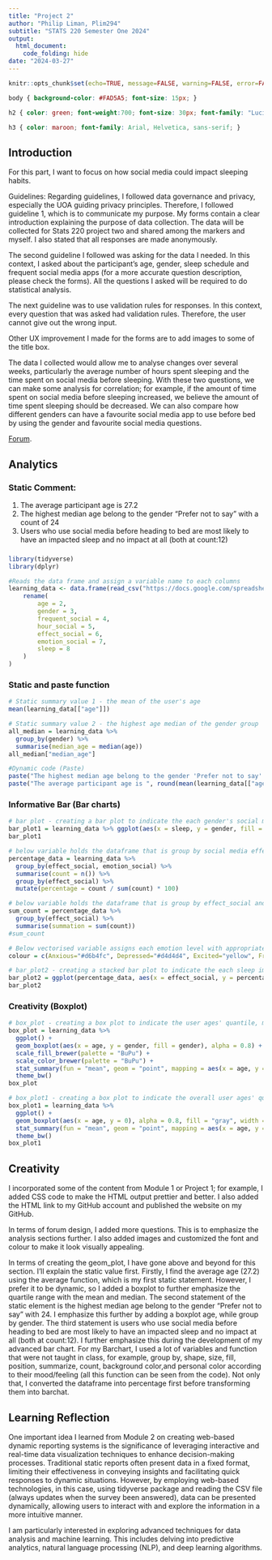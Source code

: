 ```yaml
---
title: "Project 2"
author: "Philip Liman, Plim294"
subtitle: "STATS 220 Semester One 2024"
output: 
  html_document:
    code_folding: hide
date: "2024-03-27"
---
```


```r
knitr::opts_chunk$set(echo=TRUE, message=FALSE, warning=FALSE, error=FALSE)
```

```css
body { background-color: #FAD5A5; font-size: 15px; }

h2 { color: green; font-weight:700; font-size: 30px; font-family: "Lucida Console", "Courier New", monospace; border: 2px solid powderblue; }

h3 { color: maroon; font-family: Arial, Helvetica, sans-serif; }
```
## Introduction

For this part, I want to focus on how social media could impact sleeping habits.

Guidelines: Regarding guidelines, I followed data governance and privacy, especially the UOA guiding privacy principles. Therefore, I followed guideline 1, which is to communicate my purpose. My forms contain a clear introduction explaining the purpose of data collection. The data will be collected for Stats 220 project two and shared among the markers and myself. I also stated that all responses are made anonymously.

The second guideline I followed was asking for the data I needed. In this context, I asked about the participant's age, gender, sleep schedule and frequent social media apps (for a more accurate question description, please check the forms). All the questions I asked will be required to do statistical analysis.

The next guideline was to use validation rules for responses. In this context, every question that was asked had validation rules. Therefore, the user cannot give out the wrong input.

Other UX improvement I made for the forms are to add images to some of the title box.

The data I collected would allow me to analyse changes over several weeks, particularly the average number of hours spent sleeping and the time spent on social media before sleeping. With these two questions, we can make some analysis for correlation; for example, if the amount of time spent on social media before sleeping increased, we believe the amount of time spent sleeping should be decreased. We can also compare how different genders can have a favourite social media app to use before bed by using the gender and favourite social media questions.

[Forum](https://forms.gle/1oXSaGWmkLXRHCFu7).

## Analytics
### Static Comment:
1. The average participant age is 27.2
2. The highest median age belong to the gender "Prefer not to say" with a count of 24
3. Users who use social media before heading to bed are most likely to have an impacted sleep and no impact at all (both at count:12)

### 
```r
library(tidyverse)
library(dplyr)

#Reads the data frame and assign a variable name to each columns
learning_data <- data.frame(read_csv("https://docs.google.com/spreadsheets/d/e/2PACX-1vSI6cLoMaiWKH9pocOkC40BlUYBPz2V-UDtZ1Evz-qG0UOVd5ML_ZGBEDz7L3-zkxa8fSPf2KyY57mB/pub?gid=1662325778&single=true&output=csv") %>%
    rename(
        age = 2,
        gender = 3,
        frequent_social = 4,
        hour_social = 5,
        effect_social = 6,
        emotion_social = 7,
        sleep = 8
    )
)
```
### Static and paste function
```r
# Static summary value 1 - the mean of the user's age
mean(learning_data[["age"]])

# Static summary value 2 - the highest age median of the gender group
all_median = learning_data %>% 
  group_by(gender) %>%
  summarise(median_age = median(age))
all_median["median_age"]

#Dynamic code (Paste)
paste("The highest median age belong to the gender 'Prefer not to say' with a count of", all_median[["median_age"]][3], " Years old")
paste("The average participant age is ", round(mean(learning_data[["age"]]),1), " Years old")
```

### Informative Bar (Bar charts) 
```r
# bar plot - creating a bar plot to indicate the each gender's social media effect on their sleep
bar_plot1 = learning_data %>% ggplot(aes(x = sleep, y = gender, fill = effect_social)) + geom_bar(position = "dodge", stat = "identity") + theme_bw()
bar_plot1

# below variable holds the dataframe that is group by social media effect (effect_social) and their emotion due to social media (emotion social), and calculate the percentage of each levels in emotion social's number of occurrence
percentage_data = learning_data %>%
  group_by(effect_social, emotion_social) %>%
  summarise(count = n()) %>%
  group_by(effect_social) %>%
  mutate(percentage = count / sum(count) * 100)

# below variable holds the dataframe that is group by effect_social and sum each effect_social's level 
sum_count = percentage_data %>%
  group_by(effect_social) %>%
  summarise(summation = sum(count))
#sum_count

# Below vectorised variable assigns each emotion level with appropriate colour 
colour = c(Anxious="#d6b4fc", Depressed="#d4d4d4", Excited="yellow", Frustrated="#ff6242", "I am not sure"="pink", Relax="lightblue")

# bar_plot2 - creating a stacked bar plot to indicate the each sleep impact by social media, in percentage 
bar_plot2 = ggplot(percentage_data, aes(x = effect_social, y = percentage, fill = emotion_social)) + geom_bar(stat = "identity") + scale_fill_manual(values=colour) + theme_bw()
bar_plot2
```

### Creativity (Boxplot)
```r
# box_plot - creating a box plot to indicate the user ages' quantile, mean, median for each gender
box_plot = learning_data %>% 
  ggplot() + 
  geom_boxplot(aes(x = age, y = gender, fill = gender), alpha = 0.8) + 
  scale_fill_brewer(palette = "BuPu") + 
  scale_color_brewer(palette = "BuPu") +
  stat_summary(fun = "mean", geom = "point", mapping = aes(x = age, y = gender), shape = 2, size = 3, color = "blue") +
  theme_bw()
box_plot

# box_plot1 - creating a box plot to indicate the overall user ages' quantile, mean, median 
box_plot1 = learning_data %>% 
  ggplot() +
  geom_boxplot(aes(x = age, y = 0), alpha = 0.8, fill = "gray", width = 0.5) +
  stat_summary(fun = "mean", geom = "point", mapping = aes(x = age, y = 0), shape = 2, size = 3, color = "blue") +
  theme_bw()
box_plot1
```


## Creativity

I incorporated some of the content from Module 1 or Project 1; for example, I added CSS code to make the HTML output prettier and better. I also added the HTML link to my GitHub account and published the website on my GitHub.

In terms of forum design, I added more questions. This is to emphasize the analysis sections further. I also added images and customized the font and colour to make it look visually appealing.

In terms of creating the geom_plot, I have gone above and beyond for this section. I'll explain the static value first. Firstly, I find the average age (27.2) using the average function, which is my first static statement. However, I prefer it to be dynamic, so I added a boxplot to further emphasize the quartile range with the mean and median. The second statement of the static element is the highest median age belong to the gender "Prefer not to say" with 24. I emphasize this further by adding a boxplot age, while group by gender. The third statement is users who use social media before heading to bed are most likely to have an impacted sleep and no impact at all (both at count:12). I further emphasize this during the development of my advanced bar chart. For my Barchart, I used a lot of variables and function that were not taught in class, for example, group by, shape, size, fill, position, summarize, count, background color,and personal color according to their mood/feeling (all this function can be seen from the code). Not only that, I converted the dataframe into percentage first before transforming them into barchat.

## Learning Reflection

One important idea I learned from Module 2 on creating web-based dynamic reporting systems is the significance of leveraging interactive and real-time data visualization techniques to enhance decision-making processes. Traditional static reports often present data in a fixed format, limiting their effectiveness in conveying insights and facilitating quick responses to dynamic situations. However, by employing web-based technologies, in this case, using tidyverse package and reading the CSV file (always updates when the survey been answered), data can be presented dynamically, allowing users to interact with and explore the information in a more intuitive manner.

I am particularly interested in exploring advanced techniques for data analysis and machine learning. This includes delving into predictive analytics, natural language processing (NLP), and deep learning algorithms.

